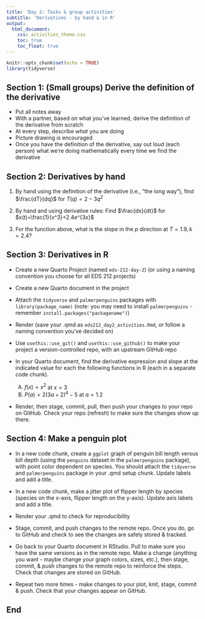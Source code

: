 ```yaml
---
title: 'Day 2: Tasks & group activities'
subtitle: 'Derivatives - by hand & in R'
output: 
  html_document:
    css: activities_theme.css
    toc: true
    toc_float: true
---
```


```r
knitr::opts_chunk$set(echo = TRUE)
library(tidyverse)
```

## Section 1: (Small groups) Derive the definition of the derivative

- Put all notes away
- With a partner, based on what you've learned, derive the definition of the derivative from scratch
- At every step, describe *what* you are doing
- Picture drawing is encouraged
- Once you have the definition of the derivative, say out loud (each person) what we're doing mathematically every time we find the derivative

## Section 2: Derivatives by hand

1. By hand using the definition of the derivative (i.e., "the long way"), find $\frac{dT}{dq}$ for $T(q)=2-3q^2$

2. By hand and using derivative rules: Find $\frac{dx}{dt}$ for $x(t)=\frac{1}{x^3}+2.4e^{3x}$

3. For the function above, what is the slope in the $p$ direction at $T = 1.9, k = 2.4$?

## Section 3: Derivatives in R

- Create a new Quarto Project (named `eds-212-day-2`) (or using a naming convention you choose for all EDS 212 projects)
- Create a new Quarto document in the project
- Attach the `tidyverse` and `palmerpenguins` packages with `library(package_name)` (note: you may need to install `palmerpenguins` - remember `install.packages("packagename")`)
- Render (save your .qmd as `eds212_day2_activities.Rmd`, or follow a naming convention you've decided on)
- Use `usethis::use_git()` and `usethis::use_github()` to make your project a version-controlled repo, with an upstream GitHub repo
- In your Quarto document, find the derivative expression and slope at the indicated value for each the following functions in R (each in a separate code chunk).

  A) $f(x)=x^2$ at $x = 3$
  B) $P(a)=2(3a+2)^4-5$ at $a = 1.2$

- Render, then stage, commit, pull, then push your changes to your repo on GitHub. Check your repo (refresh) to make sure the changes show up there.

## Section 4: Make a penguin plot

- In a new code chunk, create a `ggplot` graph of penguin bill length versus bill depth (using the `penguins` dataset in the `palmerpenguins` package), with point color dependent on species. You should attach the `tidyverse` and `palmerpenguins` package in your .qmd setup chunk. Update labels and add a title.

- In a new code chunk, make a jitter plot of flipper length by species (species on the x-axis, flipper length on the y-axis). Update axis labels and add a title. 

- Render your .qmd to check for reproducibility

- Stage, commit, and push changes to the remote repo. Once you do, go to GitHub and check to see the changes are safely stored & tracked. 

- Go back to your Quarto document in RStudio. Pull to make sure you have the same versions as in the remote repo. Make a change (anything you want - maybe change your graph colors, sizes, etc.), then stage, commit, & push changes to the remote repo to reinforce the steps. Check that changes are stored on GitHub.

- Repeat two more times - make changes to your plot, knit, stage, commit & push. Check that your changes appear on GitHub. 

## End
